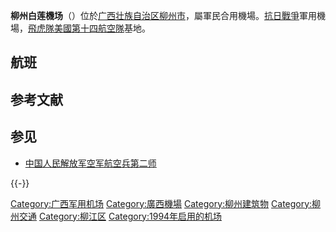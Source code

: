 {{Infobox airport
| name          = 柳州白莲机场
| image         = Liuzhou Airport.JPG
| type          = 軍民合用
| operator      = 廣西機場管理集團
| city-served   = [[广西壮族自治区|廣西]][[柳州市|柳州市]]
| opened        = 1994年12月28日
| elevation-m   = 
| distance_to_city = 12公里
| IATA          = LZH
| ICAO          = ZGZH
| coordinates   = {{coord|24|12|23|N|109|23|31|E|type:airport}}
| pushpin_map   = China Guangxi#China
| pushpin_label = '''LZH'''
| r1-number     = 16/34
| r1-length-f   = 8333
| r1-length-m   = 2540
| r1-surface    = 混凝土
}}
'''柳州白莲機场'''（{{airport codes|LZH|ZGZH}}）位於[[广西壮族自治区|广西壮族自治区]][[柳州市|柳州市]]，屬軍民合用機場。[[抗日戰爭|抗日戰爭]]軍用機場，[[飛虎隊|飛虎隊]][[美國第十四航空隊|美國第十四航空隊]]基地。

==航班==
{{Airport-dest-list
| [[中国国际航空|中国国际航空]]| [[北京首都国际机场|北京/首都]]
| [[华夏航空|华夏航空]]| [[重庆江北国际机场|重庆]]、[[海口美兰国际机场|海口]]、[[珠海金湾机场|珠海]]、[[济南遥墙国际机场|济南]]（經[[重庆江北国际机场|重庆]]）、[[西双版纳嘎洒国际机场|景洪]]（經[[重庆江北国际机场|重庆]]）、[[天津滨海国际机场|天津]]（經[[重庆江北国际机场|重庆]]）
| [[中国东方航空|中国东方航空]]| [[海口美兰国际机场|海口]]、[[三亚凤凰国际机场|三亚]]、[[上海浦东国际机场|上海/浦东]]、[[温州龙湾国际机场|温州]]、[[武汉天河国际机场|武汉]]、[[昆明长水国际机场|昆明]]、[[成都双流国际机场|成都]]、[[南京禄口国际机场|南京]]、[[青島流亭國際機場|青島]]（經[[温州龙湾国际机场|温州]]）、[[揭阳潮汕机场|汕头]]
| [[厦门航空|厦门航空]]| [[福州长乐国际机场|福州]]、[[杭州萧山国际机场|杭州]]、[[麗江三義國際機場|麗江]]、[[深圳宝安国际机场|深圳]]、[[厦门高崎国际机场|厦门]]
| [[山東航空|山東航空]]| [[济南遥墙国际机场|济南]]（經[[南昌昌北国际机场|南昌]]）
| [[吉祥航空|吉祥航空]]| [[南京禄口国际机场|南京]]
| [[春秋航空|春秋航空]]| [[上海浦东国际机场|上海/浦东]]
| [[江西航空|江西航空]]| [[郑州新郑国际机场|郑州]]
}}

== 参考文献 ==
{{Reflist}}

== 参见 ==
{{Portal box|中华人民共和国|广西|军事航空|航空|中国建筑}}
* [[中国人民解放军空军航空兵第二师|中国人民解放军空军航空兵第二师]]

{{-}}

{{USAAF 14th Air Force World War II}}

{{中国人民解放军机场|南}}
{{中华人民共和国机场}}

[[Category:广西军用机场|Category:广西军用机场]]
[[Category:廣西機場|Category:廣西機場]]
[[Category:柳州建筑物|Category:柳州建筑物]]
[[Category:柳州交通|Category:柳州交通]]
[[Category:柳江区|Category:柳江区]]
[[Category:1994年启用的机场|Category:1994年启用的机场]]